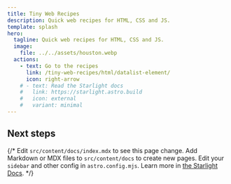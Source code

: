 ```yaml
---
title: Tiny Web Recipes
description: Quick web recipes for HTML, CSS and JS.
template: splash
hero:
  tagline: Quick web recipes for HTML, CSS and JS.
  image:
    file: ../../assets/houston.webp
  actions:
    - text: Go to the recipes
      link: /tiny-web-recipes/html/datalist-element/
      icon: right-arrow
    # - text: Read the Starlight docs
    #   link: https://starlight.astro.build
    #   icon: external
    #   variant: minimal
---
```


## Next steps

{/* <CardGrid stagger>
	<Card title="Update content" icon="pencil">
		Edit `src/content/docs/index.mdx` to see this page change.
	</Card>
	<Card title="Add new content" icon="add-document">
		Add Markdown or MDX files to `src/content/docs` to create new pages.
	</Card>
	<Card title="Configure your site" icon="setting">
		Edit your `sidebar` and other config in `astro.config.mjs`.
	</Card>
	<Card title="Read the docs" icon="open-book">
		Learn more in [the Starlight Docs](https://starlight.astro.build/).
	</Card>
</CardGrid> */}
